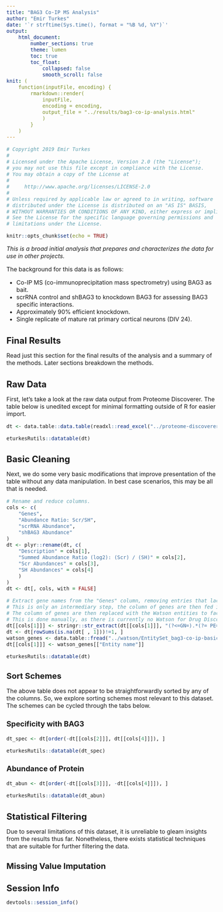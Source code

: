 ```yaml
---
title: "BAG3 Co-IP MS Analysis"
author: "Emir Turkes"
date: '`r strftime(Sys.time(), format = "%B %d, %Y")`'
output:
    html_document:
        number_sections: true
        theme: lumen
        toc: true
        toc_float:
            collapsed: false
            smooth_scroll: false
knit: (
    function(inputFile, encoding) {
        rmarkdown::render(
            inputFile,
            encoding = encoding,
            output_file = "../results/bag3-co-ip-analysis.html"
            )
        }
    )
---
```


```r
# Copyright 2019 Emir Turkes
# 
# Licensed under the Apache License, Version 2.0 (the "License");
# you may not use this file except in compliance with the License.
# You may obtain a copy of the License at
# 
#     http://www.apache.org/licenses/LICENSE-2.0
# 
# Unless required by applicable law or agreed to in writing, software
# distributed under the License is distributed on an "AS IS" BASIS,
# WITHOUT WARRANTIES OR CONDITIONS OF ANY KIND, either express or implied.
# See the License for the specific language governing permissions and
# limitations under the License.

knitr::opts_chunk$set(echo = TRUE)
```

<style type="text/css">

body{ /* Normal  */
  font-size: 16px;
}
h1.title {
  font-size: 35px;
}
h1 { /* Header 1 */
  font-size: 24px;
}
h2 { /* Header 2 */
  font-size: 22px;
}
h3 { /* Header 3 */
  font-size: 20px;
}
.toc-content {
  padding-left: 0px;
  padding-right: 0px;
}
div.tocify {
  width: 100%;
}
.tocify-subheader .tocify-item {
  font-size: 0.95em;
  padding-left: 25px;
  text-indent: 0;
}
.tocify-subheader .tocify-subheader .tocify-item {
  font-size: 0.90em;
  padding-left: 35px;
  text-indent: 0;
}
div.main-container {
  max-width: none;
  width: 100%;
}

</style>

*This is a broad initial analysis that prepares and characterizes the data for use in other projects.*

The background for this data is as follows:

- Co-IP MS (co-immunoprecipitation mass spectrometry) using BAG3 as bait.
- scrRNA control and shBAG3 to knockdown BAG3 for assessing BAG3 specific interactions.
- Approximately 90% efficient knockdown.
- Single replicate of mature rat primary cortical neurons (DIV 24).

# Final Results

Read just this section for the final results of the analysis and a summary of the methods. Later sections breakdown the methods.

# Raw Data

First, let's take a look at the raw data output from Proteome Discoverer. The table below is unedited except for minimal formatting outside of R for easier import.

```r
dt <- data.table::data.table(readxl::read_excel("../proteome-discoverer/Ji_ProteinReport-ProteinReport_17-155-edited.xlsx"))

eturkesRutils::datatable(dt)
```

# Basic Cleaning

Next, we do some very basic modifications that improve presentation of the table without any data manipulation. In best case scenarios, this may be all that is needed.

```r
# Rename and reduce columns.
cols <- c(
    "Genes",
    "Abundance Ratio: Scr/SH",
    "scrRNA Abundance",
    "shBAG3 Abundance"
)
dt <- plyr::rename(dt, c(
    "Description" = cols[1],
    "Summed Abundance Ratio (log2): (Scr) / (SH)" = cols[2],
    "Scr Abundances" = cols[3],
    "SH Abundances" = cols[4]
    )
)
dt <- dt[, cols, with = FALSE]

# Extract gene names from the "Genes" column, removing entries that lack a name.
# This is only an intermediary step, the column of genes are then fed into IBM Watson and converted into Watson entities.
# The column of genes are then replaced with the Watson entities to facilitate easy comparison.
# This is done manually, as there is currently no Watson for Drug Discovery API.
dt[[cols[1]]] <- stringr::str_extract(dt[[cols[1]]], "(?<=GN=).*(?= PE=)")
dt <- dt[rowSums(is.na(dt[ , 1]))!=1, ]
watson_genes <- data.table::fread("../watson/EntitySet_bag3-co-ip-basic-clean_2019-04-18_16-41-05.csv")
dt[[cols[1]]] <- watson_genes[["Entity name"]]

eturkesRutils::datatable(dt)
```

## Sort Schemes {.tabset}

The above table does not appear to be straightforwardly sorted by any of the columns. So, we explore sorting schemes most relevant to this dataset. The schemes can be cycled through the tabs below.

### Specificity with BAG3

```r
dt_spec <- dt[order(-dt[[cols[2]]], dt[[cols[4]]]), ]

eturkesRutils::datatable(dt_spec)
```

### Abundance of Protein

```r
dt_abun <- dt[order(-dt[[cols[3]]], -dt[[cols[4]]]), ]

eturkesRutils::datatable(dt_abun)
```

# Statistical Filtering

Due to several limitations of this dataset, it is unreliable to gleam insights from the results thus far.
Nonetheless, there exists statistical techniques that are suitable for further filtering the data.

## Missing Value Imputation



# Session Info

```r
devtools::session_info()
```
